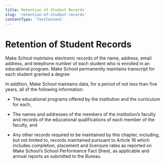 ```yaml
---
title: Retention of Student Records
slug: 'retention-of-student-records'
contentType: 'TextContent'
---
```


# Retention of Student Records

Make School maintains electronic records of the name, address, email address, and telephone number
of each student who is enrolled in an educational program. Make School permanently maintains
transcript for each student granted a degree

In addition, Make School maintains data, for a period of not less than five years, all of the
following information:

- The educational programs offered by the institution and the curriculum for each,

- The names and addresses of the members of the institution’s faculty and records of the educational
  qualifications of each member of the faculty, and

- Any other records required to be maintained by this chapter, including, but not limited to,
  records maintained pursuant to Article 16 which includes completion, placement and licensure rates
  as reported on Make School’s School Performance Fact Sheet, as applicable and annual reports as
  submitted to the Bureau.
